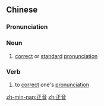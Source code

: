 ==Chinese==
{{zh-forms}}

===Pronunciation===
{{zh-pron
|m=zhèngyīn
|c=zing3 jam1
|mn=chiàⁿ-im
|cat=n,v
}}

===Noun===
{{zh-noun}}

# [[correct]] or [[standard]] [[pronunciation]]

===Verb===
{{zh-verb}}

# to [[correct]] one's [[pronunciation]]

[[zh-min-nan:正音]]
[[zh:正音]]